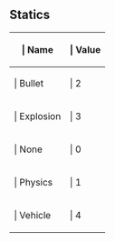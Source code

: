 ==Statics==

{{Lua/Table_Prefix}}
{| {{Lua/Table_Header}}
!{{Lua/Column_Style/Enum_List_Name}} | Name
!{{Lua/Column_Style/Enum_List_Value}} | Value
|-
|{{Lua/Cell_Style/Enum_List_Name}} | Bullet
|{{Lua/Cell_Style/Enum_List_Value}} | 2
|-
|{{Lua/Cell_Style/Enum_List_Name}} | Explosion
|{{Lua/Cell_Style/Enum_List_Value}} | 3
|-
|{{Lua/Cell_Style/Enum_List_Name}} | None
|{{Lua/Cell_Style/Enum_List_Value}} | 0
|-
|{{Lua/Cell_Style/Enum_List_Name}} | Physics
|{{Lua/Cell_Style/Enum_List_Value}} | 1
|-
|{{Lua/Cell_Style/Enum_List_Name}} | Vehicle
|{{Lua/Cell_Style/Enum_List_Value}} | 4
|} {{Lua/Table_Suffix}}